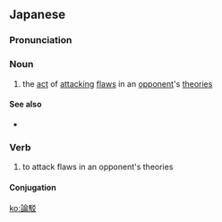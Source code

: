 ==Japanese==
{{ja-kanjitab|yomi=o|ろん|ばく}}

===Pronunciation===
{{ja-pron|ろんばく|y=o}}

===Noun===
{{ja-noun|ろんばく}}

# the [[act]] of [[attack]]ing [[flaw]]s in an [[opponent]]'s [[theory|theories]]

====See also====
* {{ja-r|論破|ろんぱ}}

===Verb===
{{ja-verb-suru|ろんばく}}

# to attack flaws in an opponent's theories

====Conjugation====
{{ja-suru|ろんばく}}

[[ko:論駁]]